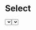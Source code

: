 
<Meta title="Standart / Select" component={Select} decorators={[centeredDecorator]} />

# Select

<Story name="Basic">
    <Form
        initialValues={{ select: '' }}
        validationSchema={Yup.object().shape({
            select: Yup.string().required('Выберите вариант'),
        })}
        onSubmit={action('Submit')}
        css={{ width: '25vw', minWidth: scale(40) }}
    >
        <Form.Field name="select">
            <Select
                label="Выберите вариант"
                hint="Текст подсказки"
                items={[
                    { value: 'value1', label: 'Вариант 1' },
                    { value: 'value2', label: 'Вариант 2' },
                    { value: 'value3', label: 'Вариант 3' },
                    { value: 'value4', label: 'Вариант 4' },
                    { value: 'value5', label: 'Вариант 5' },
                    {
                        value: 'value6',
                        label: (
                            <>
                                <StarIcon
                                    width={scale(3)}
                                    height={scale(3)}
                                    style={{ marginRight: scale(1) }}
                                    fill={baseTheme.colors.brand}
                                />
                                <strong>Вариант 6</strong>
                            </>
                        ),
                    },
                ]}
                onChange={action('onChange')}
            />
        </Form.Field>
        <br />
        <Button type="submit">Submit</Button>
    </Form>
</Story>

Использует плагин: [Downshift](https://github.com/downshift-js/downshift), а в частности [useSelect](https://github.com/downshift-js/downshift/tree/master/src/hooks/useSelect) из нового Hooks API.

Спецификация: [WAI-ARIA](https://www.w3.org/TR/wai-aria-practices/#Listbox).

`Select` представляет собой кастомный одиночный селект. Под кастомным понимается, что он вообще не использует тег select, который недоступен для гибкой стилизации, но т.к. он по всем пунктам соответствует спецификации, то можно не волноваться на этот счёт.

Селекты построены на `downshift` - библиотеке Кента Доддса, в которой он воплотил все свои навыки React паттернов (а он в них шарит, как никто другой). Библиотека довольно низкоуровневая в том плане, что ты можешь на ней всё, но для этого тебе придётся написать прилично кода. Это философия, при которой API открыт для пользователя, который вместо того, чтобы просить добавить новые фичи, делает их сам. На эту тему можете послушать его выступление на [React Rally](https://www.youtube.com/watch?v=AiJ8tRRH0f8). Правда с другой стороны пользование библиотекой становится не для сморков, тут надо думать 🥴

Кастомный рендер в React делается элементарно, т.к. мы можем в качестве label просто передать свой компонент. Можно **вообще всё** 😮

Функционал поиска есть, но без поля ввода. Работает аналогично нативному селекту, воспринимая ввод с клавиатуры, пока в фокусе, и различая быстрый набор и паузы - после паузы набор сбрасывается. Именно такое поведение предполагает спецификация. Сделать отдельно поле в принципе возможно (как и всё на `downshift`), но пока неясно зачем.

☝🏿 Для реализации кастомного селекта должна использоваться кнопка, а с ней в отличие от инпута нельзя связываться через label, поэтому в качестве label используется div со связкой по aria-labelledby. При этом aria-атрибуты получаются через props getters из downshift, поэтому пришлось отказаться от обёртки в Form.Field и прописывать label напрямую (мы не можем получить эти пропсы снаружи).

❗️ При передаче в item.label вместо строки компонента поиск идёт по value вместо label. Если у вас есть идея как получить текстовый контент компонента, то это был бы отличный pull request 😉

☝🏿 Через `downshift` можно реализовать не только селекты, но и другие элементы со схожим API, например автокомплит и множественные селекты. Так что было бы круто реализовать на нём другие такие компоненты в GDS, чтобы не тянуть больше библиотек. Единственное что, селекты написаны на новом `Hooks API`, и на момент написания этой документации на хуках в `downshift` написан только он. За прогрессом можно следить [на странице в Github](https://github.com/downshift-js/downshift/tree/master/src/hooks). Сейчас ведётся активная работа, так что предлагаю подождать с этими компонентами, пока они не будут готовы, чтобы не делать двойной работы.

## Props

<ArgsTable />

## Use Cases

### W/O Form

<Canvas>
    <Story name="Default">
        {() => {
            const items = [
                { value: 'vadyanovich', label: 'Vadyan Vadyanovich' },
                { value: 'vadyanski', label: 'Vadim Vadyanski' },
                { value: 'vadyanevski', label: 'Vlad Vadyanevski' },
                { value: 'vadichelli', label: 'Vadik Vadichelli' },
                { value: 'vadimenski', label: 'Vados Vadimenski' },
                { value: 'vadyanov', label: 'Vadyan Vadyanov' },
                { value: 'vadileov', label: 'Vadim Vadileov' },
                { value: 'vadizimin', label: 'Vlad Vadizimin' },
                { value: 'vadnyanov', label: 'Vadik Vadnyanov' },
                { value: 'vadislavski', label: 'Vados Vadislavski' },
                {
                    value: 'sirvadyan',
                    label: (
                        <span>
                            Invincible Fearless Sensual Mysterious Enchanting Vigorous Diligent Overwhelming Gorgeous
                            Passionate Terrifying Beautiful Powerful{' '}
                            <strong
                                style={{
                                    background: 'linear-gradient(#000,#bf0400)',
                                    WebkitBackgroundClip: 'text',
                                    WebkitTextFillColor: 'transparent',
                                }}
                            >
                                Sir Vadyan
                            </strong>
                        </span>
                    ),
                },
                {
                    value: 'vadyan',
                    label: (
                        <>
                            <StarIcon width={24} height={24} style={{ marginRight: '8px' }} fill="red" />
                            <span>
                                <em>Vadyan</em> is a <strong>superstar</strong>
                            </span>
                        </>
                    ),
                },
            ];
            return (
                <Select
                    label="Какой ты сегодня?"
                    hint="Ты определённо Вадян, но какой..."
                    items={items}
                    onChange={action('onChange')}
                />
            );
        }}
    </Story>
</Canvas>
